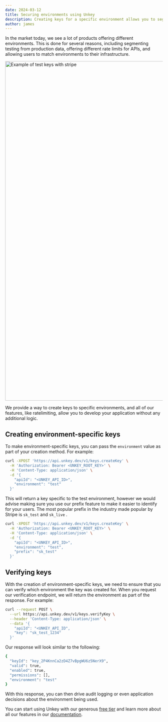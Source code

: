```yaml
---
date: 2024-03-12
title: Securing environments using Unkey
description: Creating keys for a specific environment allows you to segment test and production data without additional logic in your code.
author: james
---
```


In the market today, we see a lot of products offering different environments. This is done for several reasons, including segmenting testing from production data, offering different rate limits for APIs, and allowing users to match environments to their infrastructure.

<Image src="/images/blog-images/secure-env/example-stripe.png" alt="Example of test keys with stripe" width="1920" height="1080"/>

We provide a way to create keys to specific environments, and all of our features, like ratelimiting, allow you to develop your application without any additional logic.

## Creating environment-specific keys

To make environment-specific keys, you can pass the `environment` value as part of your creation method. For example:

```bash
curl -XPOST 'https://api.unkey.dev/v1/keys.createKey' \
  -H 'Authorization: Bearer <UNKEY_ROOT_KEY>' \
  -H 'Content-Type: application/json' \
  -d '{
    "apiId": "<UNKEY_API_ID>",
    "environment": "test"
  }'
```

This will return a key specific to the test environment, however we would advise making sure you use our prefix feature to make it easier to identify for your users. The most popular prefix in the industry made popular by Stripe is `sk_test` and `sk_live` .

```bash
curl -XPOST 'https://api.unkey.dev/v1/keys.createKey' \
  -H 'Authorization: Bearer <UNKEY_ROOT_KEY>' \
  -H 'Content-Type: application/json' \
  -d '{
    "apiId": "<UNKEY_API_ID>",
    "environment": "test",
    "prefix": "sk_test"
  }'
```

## Verifying keys

With the creation of environment-specific keys, we need to ensure that you can verify which environment the key was created for. When you request our verification endpoint, we will return the environment as part of the response. For example:

```bash
curl --request POST \
  --url https://api.unkey.dev/v1/keys.verifyKey \
  --header 'Content-Type: application/json' \
  --data '{
    "apiId": "<UNKEY_API_ID",
    "key": "sk_test_1234"
  }'
```

Our response will look similar to the following:

```bash
{
  "keyId": "key_2P4KnnCa2zD4Z7vBpgWU6z5NerX9",
  "valid": true,
  "enabled": true,
  "permissions": [],
  "environment": "test"
}
```

With this response, you can then drive audit logging or even application decisions about the environment being used.

You can start using Unkey with our generous [free tier](https://unkey.dev/app) and learn more about all our features in our [documentation](https://unkey.dev/docs).
